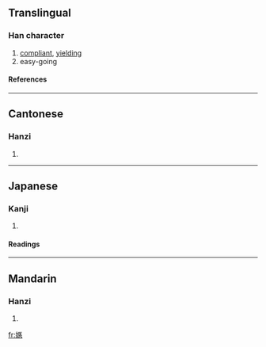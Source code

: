 ==Translingual==
===Han character===
{{Han char|rn=38|rad=女|as=11|sn=14|four=4143<sub>1</sub>|canj=女尸大心 (VSKP)}}
# [[compliant]], [[yielding]]
# easy-going
====References====
{{Han ref|kx=0269.200|dkj=06636|hdz=21076.060|uh=5AD5|ud=23253|bh=E16E|bd=57710}}
----
==Cantonese==
===Hanzi===
{{yue-hanzi|jyut=|y=ai3}}
# {{defn|Cantonese}}
----
==Japanese==
===Kanji===
{{ja-kanji|grade=|rs=女11}}
# {{defn|Japanese}} 
====Readings====
{{ja-readings|on=[[えい]] (ei)|kun=[[しとやか]] (shitoyaka), [[すなお]] (sunao)}}
----
==Mandarin==
===Hanzi===
{{cmn-hanzi|pin=[[yì]] (yi4)|wg=i<sup>4</sup>}}
# {{defn|Mandarin}}

[[fr:嫕]]